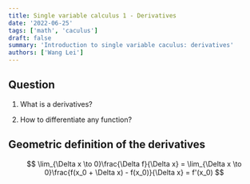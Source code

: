 ```yaml
---
title: Single variable calculus 1 - Derivatives
date: '2022-06-25'
tags: ['math', 'caculus']
draft: false
summary: 'Introduction to single variable caculus: derivatives'
authors: ['Wang Lei']
---
```


## Question

1. What is a derivatives?

2. How to differentiate any function?


## Geometric definition of the derivatives


$$
\lim_{\Delta x \to 0}\frac{\Delta f}{\Delta x}
= \lim_{\Delta x \to 0}\frac{f(x_0 + \Delta x) - f(x_0)}{\Delta x}
= f'(x_0)
$$
